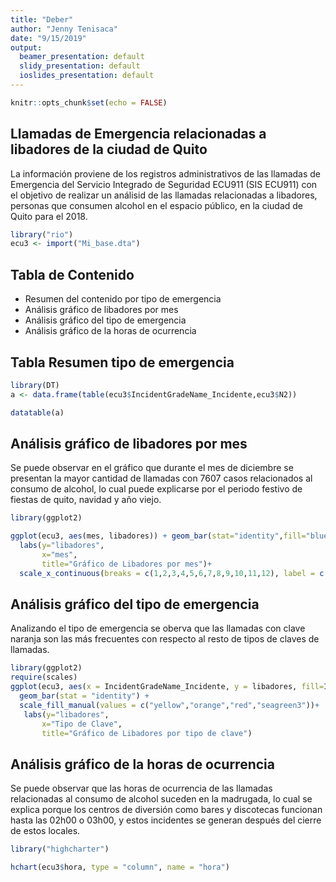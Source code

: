 ```yaml
---
title: "Deber"
author: "Jenny Tenisaca"
date: "9/15/2019"
output:
  beamer_presentation: default
  slidy_presentation: default
  ioslides_presentation: default
---
```


```r
knitr::opts_chunk$set(echo = FALSE)
```

## Llamadas de Emergencia relacionadas a libadores de la ciudad de Quito


La información proviene de los registros administrativos de las llamadas de Emergencia del Servicio Integrado de Seguridad ECU911 (SIS ECU911) con el objetivo de realizar un análisid de las llamadas relacionadas a libadores, personas que consumen alcohol en el espacio público, en la ciudad de Quito para el 2018.

```r
library("rio")
ecu3 <- import("Mi_base.dta")

```

## Tabla de Contenido

- Resumen del contenido por tipo de emergencia
- Análisis gráfico de libadores por mes
- Análisis gráfico del tipo de emergencia
- Análisis gráfico de la horas de ocurrencia

## Tabla Resumen tipo de emergencia

```r
library(DT)
a <- data.frame(table(ecu3$IncidentGradeName_Incidente,ecu3$N2))

datatable(a)

```

## Análisis gráfico de libadores por mes

Se puede observar en el gráfico que durante el mes de diciembre se presentan la mayor cantidad de llamadas con 7607 casos relacionados al consumo de alcohol, lo cual puede explicarse por el periodo festivo de fiestas de quito, navidad y año viejo.

```r
library(ggplot2)

ggplot(ecu3, aes(mes, libadores)) + geom_bar(stat="identity",fill="blue",color="blue")+
  labs(y="libadores", 
       x="mes", 
       title="Gráfico de Libadores por mes")+
  scale_x_continuous(breaks = c(1,2,3,4,5,6,7,8,9,10,11,12), label = c("Enero","Febrero","Marzo","Abril","Mayo","Junio","Julio","Agosto","Septiembre","Octubre","Noviembre","Diciembre"))

```

## Análisis gráfico del tipo de emergencia

Analizando el tipo de emergencia se oberva que las llamadas con clave naranja son las más frecuentes con respecto al resto de tipos de claves de llamadas.

```r
library(ggplot2)
require(scales)
ggplot(ecu3, aes(x = IncidentGradeName_Incidente, y = libadores, fill=IncidentGradeName_Incidente)) + 
  geom_bar(stat = "identity") + 
  scale_fill_manual(values = c("yellow","orange","red","seagreen3"))+
   labs(y="libadores", 
       x="Tipo de Clave", 
       title="Gráfico de Libadores por tipo de clave")
```

## Análisis gráfico de la horas de ocurrencia

Se puede observar que las horas de ocurrencia de las llamadas relacionadas al consumo de alcohol suceden en la madrugada, lo cual se explica porque los centros de diversión como bares y discotecas funcionan hasta las 02h00 o 03h00, y estos incidentes se generan después del cierre de estos locales.

```r
library("highcharter")

hchart(ecu3$hora, type = "column", name = "hora")
```


